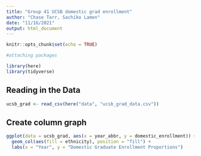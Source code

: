 ```yaml
---
title: "Group 41 UCSB domestic grad enrollment"
author: "Chase Tarr, Sachiko Lamen"
date: "11/16/2021"
output: html_document
---
```


```r
knitr::opts_chunk$set(echo = TRUE)

#attaching packages

library(here)
library(tidyverse)
```

## Reading in the Data
```r
ucsb_grad <- read_csv(here("data", "ucsb_grad_data.csv"))
```
## Create column graph
```r
ggplot(data = ucsb_grad, aes(x = year_abbr, y = domestic_enrollment)) +
  geom_col(aes(fill = ethnicity), position = "fill") +
  labs(x = "Year", y = "Domestic Graduate Enrollment Proportions")
```


